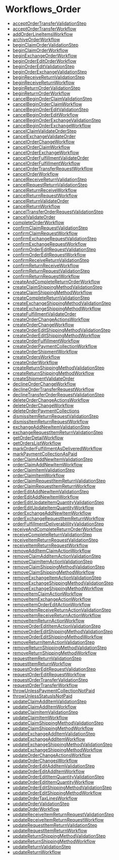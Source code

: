 
# Workflows\_Order

- [acceptOrderTransferValidationStep](../Workflows_Order/functions/core_flows.Order.Workflows_Order.acceptOrderTransferValidationStep/page.mdx)
- [acceptOrderTransferWorkflow](../Workflows_Order/functions/core_flows.Order.Workflows_Order.acceptOrderTransferWorkflow/page.mdx)
- [addOrderLineItemsWorkflow](../Workflows_Order/functions/core_flows.Order.Workflows_Order.addOrderLineItemsWorkflow/page.mdx)
- [archiveOrderWorkflow](../Workflows_Order/functions/core_flows.Order.Workflows_Order.archiveOrderWorkflow/page.mdx)
- [beginClaimOrderValidationStep](../Workflows_Order/functions/core_flows.Order.Workflows_Order.beginClaimOrderValidationStep/page.mdx)
- [beginClaimOrderWorkflow](../Workflows_Order/functions/core_flows.Order.Workflows_Order.beginClaimOrderWorkflow/page.mdx)
- [beginExchangeOrderWorkflow](../Workflows_Order/functions/core_flows.Order.Workflows_Order.beginExchangeOrderWorkflow/page.mdx)
- [beginOrderEditOrderWorkflow](../Workflows_Order/functions/core_flows.Order.Workflows_Order.beginOrderEditOrderWorkflow/page.mdx)
- [beginOrderEditValidationStep](../Workflows_Order/functions/core_flows.Order.Workflows_Order.beginOrderEditValidationStep/page.mdx)
- [beginOrderExchangeValidationStep](../Workflows_Order/functions/core_flows.Order.Workflows_Order.beginOrderExchangeValidationStep/page.mdx)
- [beginReceiveReturnValidationStep](../Workflows_Order/functions/core_flows.Order.Workflows_Order.beginReceiveReturnValidationStep/page.mdx)
- [beginReceiveReturnWorkflow](../Workflows_Order/functions/core_flows.Order.Workflows_Order.beginReceiveReturnWorkflow/page.mdx)
- [beginReturnOrderValidationStep](../Workflows_Order/functions/core_flows.Order.Workflows_Order.beginReturnOrderValidationStep/page.mdx)
- [beginReturnOrderWorkflow](../Workflows_Order/functions/core_flows.Order.Workflows_Order.beginReturnOrderWorkflow/page.mdx)
- [cancelBeginOrderClaimValidationStep](../Workflows_Order/functions/core_flows.Order.Workflows_Order.cancelBeginOrderClaimValidationStep/page.mdx)
- [cancelBeginOrderClaimWorkflow](../Workflows_Order/functions/core_flows.Order.Workflows_Order.cancelBeginOrderClaimWorkflow/page.mdx)
- [cancelBeginOrderEditValidationStep](../Workflows_Order/functions/core_flows.Order.Workflows_Order.cancelBeginOrderEditValidationStep/page.mdx)
- [cancelBeginOrderEditWorkflow](../Workflows_Order/functions/core_flows.Order.Workflows_Order.cancelBeginOrderEditWorkflow/page.mdx)
- [cancelBeginOrderExchangeValidationStep](../Workflows_Order/functions/core_flows.Order.Workflows_Order.cancelBeginOrderExchangeValidationStep/page.mdx)
- [cancelBeginOrderExchangeWorkflow](../Workflows_Order/functions/core_flows.Order.Workflows_Order.cancelBeginOrderExchangeWorkflow/page.mdx)
- [cancelClaimValidateOrderStep](../Workflows_Order/functions/core_flows.Order.Workflows_Order.cancelClaimValidateOrderStep/page.mdx)
- [cancelExchangeValidateOrder](../Workflows_Order/functions/core_flows.Order.Workflows_Order.cancelExchangeValidateOrder/page.mdx)
- [cancelOrderChangeWorkflow](../Workflows_Order/functions/core_flows.Order.Workflows_Order.cancelOrderChangeWorkflow/page.mdx)
- [cancelOrderClaimWorkflow](../Workflows_Order/functions/core_flows.Order.Workflows_Order.cancelOrderClaimWorkflow/page.mdx)
- [cancelOrderExchangeWorkflow](../Workflows_Order/functions/core_flows.Order.Workflows_Order.cancelOrderExchangeWorkflow/page.mdx)
- [cancelOrderFulfillmentValidateOrder](../Workflows_Order/functions/core_flows.Order.Workflows_Order.cancelOrderFulfillmentValidateOrder/page.mdx)
- [cancelOrderFulfillmentWorkflow](../Workflows_Order/functions/core_flows.Order.Workflows_Order.cancelOrderFulfillmentWorkflow/page.mdx)
- [cancelOrderTransferRequestWorkflow](../Workflows_Order/functions/core_flows.Order.Workflows_Order.cancelOrderTransferRequestWorkflow/page.mdx)
- [cancelOrderWorkflow](../Workflows_Order/functions/core_flows.Order.Workflows_Order.cancelOrderWorkflow/page.mdx)
- [cancelReceiveReturnValidationStep](../Workflows_Order/functions/core_flows.Order.Workflows_Order.cancelReceiveReturnValidationStep/page.mdx)
- [cancelRequestReturnValidationStep](../Workflows_Order/functions/core_flows.Order.Workflows_Order.cancelRequestReturnValidationStep/page.mdx)
- [cancelReturnReceiveWorkflow](../Workflows_Order/functions/core_flows.Order.Workflows_Order.cancelReturnReceiveWorkflow/page.mdx)
- [cancelReturnRequestWorkflow](../Workflows_Order/functions/core_flows.Order.Workflows_Order.cancelReturnRequestWorkflow/page.mdx)
- [cancelReturnValidateOrder](../Workflows_Order/functions/core_flows.Order.Workflows_Order.cancelReturnValidateOrder/page.mdx)
- [cancelReturnWorkflow](../Workflows_Order/functions/core_flows.Order.Workflows_Order.cancelReturnWorkflow/page.mdx)
- [cancelTransferOrderRequestValidationStep](../Workflows_Order/functions/core_flows.Order.Workflows_Order.cancelTransferOrderRequestValidationStep/page.mdx)
- [cancelValidateOrder](../Workflows_Order/functions/core_flows.Order.Workflows_Order.cancelValidateOrder/page.mdx)
- [completeOrderWorkflow](../Workflows_Order/functions/core_flows.Order.Workflows_Order.completeOrderWorkflow/page.mdx)
- [confirmClaimRequestValidationStep](../Workflows_Order/functions/core_flows.Order.Workflows_Order.confirmClaimRequestValidationStep/page.mdx)
- [confirmClaimRequestWorkflow](../Workflows_Order/functions/core_flows.Order.Workflows_Order.confirmClaimRequestWorkflow/page.mdx)
- [confirmExchangeRequestValidationStep](../Workflows_Order/functions/core_flows.Order.Workflows_Order.confirmExchangeRequestValidationStep/page.mdx)
- [confirmExchangeRequestWorkflow](../Workflows_Order/functions/core_flows.Order.Workflows_Order.confirmExchangeRequestWorkflow/page.mdx)
- [confirmOrderEditRequestValidationStep](../Workflows_Order/functions/core_flows.Order.Workflows_Order.confirmOrderEditRequestValidationStep/page.mdx)
- [confirmOrderEditRequestWorkflow](../Workflows_Order/functions/core_flows.Order.Workflows_Order.confirmOrderEditRequestWorkflow/page.mdx)
- [confirmReceiveReturnValidationStep](../Workflows_Order/functions/core_flows.Order.Workflows_Order.confirmReceiveReturnValidationStep/page.mdx)
- [confirmReturnReceiveWorkflow](../Workflows_Order/functions/core_flows.Order.Workflows_Order.confirmReturnReceiveWorkflow/page.mdx)
- [confirmReturnRequestValidationStep](../Workflows_Order/functions/core_flows.Order.Workflows_Order.confirmReturnRequestValidationStep/page.mdx)
- [confirmReturnRequestWorkflow](../Workflows_Order/functions/core_flows.Order.Workflows_Order.confirmReturnRequestWorkflow/page.mdx)
- [createAndCompleteReturnOrderWorkflow](../Workflows_Order/functions/core_flows.Order.Workflows_Order.createAndCompleteReturnOrderWorkflow/page.mdx)
- [createClaimShippingMethodValidationStep](../Workflows_Order/functions/core_flows.Order.Workflows_Order.createClaimShippingMethodValidationStep/page.mdx)
- [createClaimShippingMethodWorkflow](../Workflows_Order/functions/core_flows.Order.Workflows_Order.createClaimShippingMethodWorkflow/page.mdx)
- [createCompleteReturnValidationStep](../Workflows_Order/functions/core_flows.Order.Workflows_Order.createCompleteReturnValidationStep/page.mdx)
- [createExchangeShippingMethodValidationStep](../Workflows_Order/functions/core_flows.Order.Workflows_Order.createExchangeShippingMethodValidationStep/page.mdx)
- [createExchangeShippingMethodWorkflow](../Workflows_Order/functions/core_flows.Order.Workflows_Order.createExchangeShippingMethodWorkflow/page.mdx)
- [createFulfillmentValidateOrder](../Workflows_Order/functions/core_flows.Order.Workflows_Order.createFulfillmentValidateOrder/page.mdx)
- [createOrderChangeActionsWorkflow](../Workflows_Order/functions/core_flows.Order.Workflows_Order.createOrderChangeActionsWorkflow/page.mdx)
- [createOrderChangeWorkflow](../Workflows_Order/functions/core_flows.Order.Workflows_Order.createOrderChangeWorkflow/page.mdx)
- [createOrderEditShippingMethodValidationStep](../Workflows_Order/functions/core_flows.Order.Workflows_Order.createOrderEditShippingMethodValidationStep/page.mdx)
- [createOrderEditShippingMethodWorkflow](../Workflows_Order/functions/core_flows.Order.Workflows_Order.createOrderEditShippingMethodWorkflow/page.mdx)
- [createOrderFulfillmentWorkflow](../Workflows_Order/functions/core_flows.Order.Workflows_Order.createOrderFulfillmentWorkflow/page.mdx)
- [createOrderPaymentCollectionWorkflow](../Workflows_Order/functions/core_flows.Order.Workflows_Order.createOrderPaymentCollectionWorkflow/page.mdx)
- [createOrderShipmentWorkflow](../Workflows_Order/functions/core_flows.Order.Workflows_Order.createOrderShipmentWorkflow/page.mdx)
- [createOrdersWorkflow](../Workflows_Order/functions/core_flows.Order.Workflows_Order.createOrdersWorkflow/page.mdx)
- [createOrderWorkflow](../Workflows_Order/functions/core_flows.Order.Workflows_Order.createOrderWorkflow/page.mdx)
- [createReturnShippingMethodValidationStep](../Workflows_Order/functions/core_flows.Order.Workflows_Order.createReturnShippingMethodValidationStep/page.mdx)
- [createReturnShippingMethodWorkflow](../Workflows_Order/functions/core_flows.Order.Workflows_Order.createReturnShippingMethodWorkflow/page.mdx)
- [createShipmentValidateOrder](../Workflows_Order/functions/core_flows.Order.Workflows_Order.createShipmentValidateOrder/page.mdx)
- [declineOrderChangeWorkflow](../Workflows_Order/functions/core_flows.Order.Workflows_Order.declineOrderChangeWorkflow/page.mdx)
- [declineOrderTransferRequestWorkflow](../Workflows_Order/functions/core_flows.Order.Workflows_Order.declineOrderTransferRequestWorkflow/page.mdx)
- [declineTransferOrderRequestValidationStep](../Workflows_Order/functions/core_flows.Order.Workflows_Order.declineTransferOrderRequestValidationStep/page.mdx)
- [deleteOrderChangeActionsWorkflow](../Workflows_Order/functions/core_flows.Order.Workflows_Order.deleteOrderChangeActionsWorkflow/page.mdx)
- [deleteOrderChangeWorkflow](../Workflows_Order/functions/core_flows.Order.Workflows_Order.deleteOrderChangeWorkflow/page.mdx)
- [deleteOrderPaymentCollections](../Workflows_Order/functions/core_flows.Order.Workflows_Order.deleteOrderPaymentCollections/page.mdx)
- [dismissItemReturnRequestValidationStep](../Workflows_Order/functions/core_flows.Order.Workflows_Order.dismissItemReturnRequestValidationStep/page.mdx)
- [dismissItemReturnRequestWorkflow](../Workflows_Order/functions/core_flows.Order.Workflows_Order.dismissItemReturnRequestWorkflow/page.mdx)
- [exchangeAddNewItemValidationStep](../Workflows_Order/functions/core_flows.Order.Workflows_Order.exchangeAddNewItemValidationStep/page.mdx)
- [exchangeRequestItemReturnValidationStep](../Workflows_Order/functions/core_flows.Order.Workflows_Order.exchangeRequestItemReturnValidationStep/page.mdx)
- [getOrderDetailWorkflow](../Workflows_Order/functions/core_flows.Order.Workflows_Order.getOrderDetailWorkflow/page.mdx)
- [getOrdersListWorkflow](../Workflows_Order/functions/core_flows.Order.Workflows_Order.getOrdersListWorkflow/page.mdx)
- [markOrderFulfillmentAsDeliveredWorkflow](../Workflows_Order/functions/core_flows.Order.Workflows_Order.markOrderFulfillmentAsDeliveredWorkflow/page.mdx)
- [markPaymentCollectionAsPaid](../Workflows_Order/functions/core_flows.Order.Workflows_Order.markPaymentCollectionAsPaid/page.mdx)
- [orderClaimAddNewItemValidationStep](../Workflows_Order/functions/core_flows.Order.Workflows_Order.orderClaimAddNewItemValidationStep/page.mdx)
- [orderClaimAddNewItemWorkflow](../Workflows_Order/functions/core_flows.Order.Workflows_Order.orderClaimAddNewItemWorkflow/page.mdx)
- [orderClaimItemValidationStep](../Workflows_Order/functions/core_flows.Order.Workflows_Order.orderClaimItemValidationStep/page.mdx)
- [orderClaimItemWorkflow](../Workflows_Order/functions/core_flows.Order.Workflows_Order.orderClaimItemWorkflow/page.mdx)
- [orderClaimRequestItemReturnValidationStep](../Workflows_Order/functions/core_flows.Order.Workflows_Order.orderClaimRequestItemReturnValidationStep/page.mdx)
- [orderClaimRequestItemReturnWorkflow](../Workflows_Order/functions/core_flows.Order.Workflows_Order.orderClaimRequestItemReturnWorkflow/page.mdx)
- [orderEditAddNewItemValidationStep](../Workflows_Order/functions/core_flows.Order.Workflows_Order.orderEditAddNewItemValidationStep/page.mdx)
- [orderEditAddNewItemWorkflow](../Workflows_Order/functions/core_flows.Order.Workflows_Order.orderEditAddNewItemWorkflow/page.mdx)
- [orderEditUpdateItemQuantityValidationStep](../Workflows_Order/functions/core_flows.Order.Workflows_Order.orderEditUpdateItemQuantityValidationStep/page.mdx)
- [orderEditUpdateItemQuantityWorkflow](../Workflows_Order/functions/core_flows.Order.Workflows_Order.orderEditUpdateItemQuantityWorkflow/page.mdx)
- [orderExchangeAddNewItemWorkflow](../Workflows_Order/functions/core_flows.Order.Workflows_Order.orderExchangeAddNewItemWorkflow/page.mdx)
- [orderExchangeRequestItemReturnWorkflow](../Workflows_Order/functions/core_flows.Order.Workflows_Order.orderExchangeRequestItemReturnWorkflow/page.mdx)
- [orderFulfillmentDeliverablilityValidationStep](../Workflows_Order/functions/core_flows.Order.Workflows_Order.orderFulfillmentDeliverablilityValidationStep/page.mdx)
- [receiveAndCompleteReturnOrderWorkflow](../Workflows_Order/functions/core_flows.Order.Workflows_Order.receiveAndCompleteReturnOrderWorkflow/page.mdx)
- [receiveCompleteReturnValidationStep](../Workflows_Order/functions/core_flows.Order.Workflows_Order.receiveCompleteReturnValidationStep/page.mdx)
- [receiveItemReturnRequestValidationStep](../Workflows_Order/functions/core_flows.Order.Workflows_Order.receiveItemReturnRequestValidationStep/page.mdx)
- [receiveItemReturnRequestWorkflow](../Workflows_Order/functions/core_flows.Order.Workflows_Order.receiveItemReturnRequestWorkflow/page.mdx)
- [removeAddItemClaimActionWorkflow](../Workflows_Order/functions/core_flows.Order.Workflows_Order.removeAddItemClaimActionWorkflow/page.mdx)
- [removeClaimAddItemActionValidationStep](../Workflows_Order/functions/core_flows.Order.Workflows_Order.removeClaimAddItemActionValidationStep/page.mdx)
- [removeClaimItemActionValidationStep](../Workflows_Order/functions/core_flows.Order.Workflows_Order.removeClaimItemActionValidationStep/page.mdx)
- [removeClaimShippingMethodValidationStep](../Workflows_Order/functions/core_flows.Order.Workflows_Order.removeClaimShippingMethodValidationStep/page.mdx)
- [removeClaimShippingMethodWorkflow](../Workflows_Order/functions/core_flows.Order.Workflows_Order.removeClaimShippingMethodWorkflow/page.mdx)
- [removeExchangeItemActionValidationStep](../Workflows_Order/functions/core_flows.Order.Workflows_Order.removeExchangeItemActionValidationStep/page.mdx)
- [removeExchangeShippingMethodValidationStep](../Workflows_Order/functions/core_flows.Order.Workflows_Order.removeExchangeShippingMethodValidationStep/page.mdx)
- [removeExchangeShippingMethodWorkflow](../Workflows_Order/functions/core_flows.Order.Workflows_Order.removeExchangeShippingMethodWorkflow/page.mdx)
- [removeItemClaimActionWorkflow](../Workflows_Order/functions/core_flows.Order.Workflows_Order.removeItemClaimActionWorkflow/page.mdx)
- [removeItemExchangeActionWorkflow](../Workflows_Order/functions/core_flows.Order.Workflows_Order.removeItemExchangeActionWorkflow/page.mdx)
- [removeItemOrderEditActionWorkflow](../Workflows_Order/functions/core_flows.Order.Workflows_Order.removeItemOrderEditActionWorkflow/page.mdx)
- [removeItemReceiveReturnActionValidationStep](../Workflows_Order/functions/core_flows.Order.Workflows_Order.removeItemReceiveReturnActionValidationStep/page.mdx)
- [removeItemReceiveReturnActionWorkflow](../Workflows_Order/functions/core_flows.Order.Workflows_Order.removeItemReceiveReturnActionWorkflow/page.mdx)
- [removeItemReturnActionWorkflow](../Workflows_Order/functions/core_flows.Order.Workflows_Order.removeItemReturnActionWorkflow/page.mdx)
- [removeOrderEditItemActionValidationStep](../Workflows_Order/functions/core_flows.Order.Workflows_Order.removeOrderEditItemActionValidationStep/page.mdx)
- [removeOrderEditShippingMethodValidationStep](../Workflows_Order/functions/core_flows.Order.Workflows_Order.removeOrderEditShippingMethodValidationStep/page.mdx)
- [removeOrderEditShippingMethodWorkflow](../Workflows_Order/functions/core_flows.Order.Workflows_Order.removeOrderEditShippingMethodWorkflow/page.mdx)
- [removeReturnItemActionValidationStep](../Workflows_Order/functions/core_flows.Order.Workflows_Order.removeReturnItemActionValidationStep/page.mdx)
- [removeReturnShippingMethodValidationStep](../Workflows_Order/functions/core_flows.Order.Workflows_Order.removeReturnShippingMethodValidationStep/page.mdx)
- [removeReturnShippingMethodWorkflow](../Workflows_Order/functions/core_flows.Order.Workflows_Order.removeReturnShippingMethodWorkflow/page.mdx)
- [requestItemReturnValidationStep](../Workflows_Order/functions/core_flows.Order.Workflows_Order.requestItemReturnValidationStep/page.mdx)
- [requestItemReturnWorkflow](../Workflows_Order/functions/core_flows.Order.Workflows_Order.requestItemReturnWorkflow/page.mdx)
- [requestOrderEditRequestValidationStep](../Workflows_Order/functions/core_flows.Order.Workflows_Order.requestOrderEditRequestValidationStep/page.mdx)
- [requestOrderEditRequestWorkflow](../Workflows_Order/functions/core_flows.Order.Workflows_Order.requestOrderEditRequestWorkflow/page.mdx)
- [requestOrderTransferValidationStep](../Workflows_Order/functions/core_flows.Order.Workflows_Order.requestOrderTransferValidationStep/page.mdx)
- [requestOrderTransferWorkflow](../Workflows_Order/functions/core_flows.Order.Workflows_Order.requestOrderTransferWorkflow/page.mdx)
- [throwUnlessPaymentCollectionNotPaid](../Workflows_Order/functions/core_flows.Order.Workflows_Order.throwUnlessPaymentCollectionNotPaid/page.mdx)
- [throwUnlessStatusIsNotPaid](../Workflows_Order/functions/core_flows.Order.Workflows_Order.throwUnlessStatusIsNotPaid/page.mdx)
- [updateClaimAddItemValidationStep](../Workflows_Order/functions/core_flows.Order.Workflows_Order.updateClaimAddItemValidationStep/page.mdx)
- [updateClaimAddItemWorkflow](../Workflows_Order/functions/core_flows.Order.Workflows_Order.updateClaimAddItemWorkflow/page.mdx)
- [updateClaimItemValidationStep](../Workflows_Order/functions/core_flows.Order.Workflows_Order.updateClaimItemValidationStep/page.mdx)
- [updateClaimItemWorkflow](../Workflows_Order/functions/core_flows.Order.Workflows_Order.updateClaimItemWorkflow/page.mdx)
- [updateClaimShippingMethodValidationStep](../Workflows_Order/functions/core_flows.Order.Workflows_Order.updateClaimShippingMethodValidationStep/page.mdx)
- [updateClaimShippingMethodWorkflow](../Workflows_Order/functions/core_flows.Order.Workflows_Order.updateClaimShippingMethodWorkflow/page.mdx)
- [updateExchangeAddItemValidationStep](../Workflows_Order/functions/core_flows.Order.Workflows_Order.updateExchangeAddItemValidationStep/page.mdx)
- [updateExchangeAddItemWorkflow](../Workflows_Order/functions/core_flows.Order.Workflows_Order.updateExchangeAddItemWorkflow/page.mdx)
- [updateExchangeShippingMethodValidationStep](../Workflows_Order/functions/core_flows.Order.Workflows_Order.updateExchangeShippingMethodValidationStep/page.mdx)
- [updateExchangeShippingMethodWorkflow](../Workflows_Order/functions/core_flows.Order.Workflows_Order.updateExchangeShippingMethodWorkflow/page.mdx)
- [updateOrderChangeActionsWorkflow](../Workflows_Order/functions/core_flows.Order.Workflows_Order.updateOrderChangeActionsWorkflow/page.mdx)
- [updateOrderChangesWorkflow](../Workflows_Order/functions/core_flows.Order.Workflows_Order.updateOrderChangesWorkflow/page.mdx)
- [updateOrderEditAddItemValidationStep](../Workflows_Order/functions/core_flows.Order.Workflows_Order.updateOrderEditAddItemValidationStep/page.mdx)
- [updateOrderEditAddItemWorkflow](../Workflows_Order/functions/core_flows.Order.Workflows_Order.updateOrderEditAddItemWorkflow/page.mdx)
- [updateOrderEditItemQuantityValidationStep](../Workflows_Order/functions/core_flows.Order.Workflows_Order.updateOrderEditItemQuantityValidationStep/page.mdx)
- [updateOrderEditItemQuantityWorkflow](../Workflows_Order/functions/core_flows.Order.Workflows_Order.updateOrderEditItemQuantityWorkflow/page.mdx)
- [updateOrderEditShippingMethodValidationStep](../Workflows_Order/functions/core_flows.Order.Workflows_Order.updateOrderEditShippingMethodValidationStep/page.mdx)
- [updateOrderEditShippingMethodWorkflow](../Workflows_Order/functions/core_flows.Order.Workflows_Order.updateOrderEditShippingMethodWorkflow/page.mdx)
- [updateOrderTaxLinesWorkflow](../Workflows_Order/functions/core_flows.Order.Workflows_Order.updateOrderTaxLinesWorkflow/page.mdx)
- [updateOrderValidationStep](../Workflows_Order/functions/core_flows.Order.Workflows_Order.updateOrderValidationStep/page.mdx)
- [updateOrderWorkflow](../Workflows_Order/functions/core_flows.Order.Workflows_Order.updateOrderWorkflow/page.mdx)
- [updateReceiveItemReturnRequestValidationStep](../Workflows_Order/functions/core_flows.Order.Workflows_Order.updateReceiveItemReturnRequestValidationStep/page.mdx)
- [updateReceiveItemReturnRequestWorkflow](../Workflows_Order/functions/core_flows.Order.Workflows_Order.updateReceiveItemReturnRequestWorkflow/page.mdx)
- [updateRequestItemReturnValidationStep](../Workflows_Order/functions/core_flows.Order.Workflows_Order.updateRequestItemReturnValidationStep/page.mdx)
- [updateRequestItemReturnWorkflow](../Workflows_Order/functions/core_flows.Order.Workflows_Order.updateRequestItemReturnWorkflow/page.mdx)
- [updateReturnShippingMethodValidationStep](../Workflows_Order/functions/core_flows.Order.Workflows_Order.updateReturnShippingMethodValidationStep/page.mdx)
- [updateReturnShippingMethodWorkflow](../Workflows_Order/functions/core_flows.Order.Workflows_Order.updateReturnShippingMethodWorkflow/page.mdx)
- [updateReturnValidationStep](../Workflows_Order/functions/core_flows.Order.Workflows_Order.updateReturnValidationStep/page.mdx)
- [updateReturnWorkflow](../Workflows_Order/functions/core_flows.Order.Workflows_Order.updateReturnWorkflow/page.mdx)
